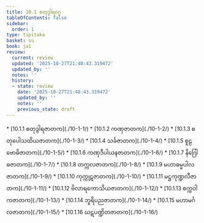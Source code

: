 ```yaml
---
title: 10.1 စတုဒွါရဝဂ္ဂ
tableOfContents: false
sidebar:
  order: 1
type: tipitaka
basket: su
book: ja1
review:
  current: review
  updated: '2025-10-27T21:48:43.319472'
  updated_by: ''
  notes: ''
  history:
  - state: review
    date: '2025-10-27T21:48:43.319472'
    updated_by: ''
    notes: ''
    previous_state: draft
---
```



<ReviewStatus review={frontmatter.review} showDetails={true} />

<HypothesisAnnotation frontmatter={frontmatter} />

<DynamicBreadcrumb />



<TableOfContents book="ja1" section="10.1">
* [10.1.1 စတုဒွါရဇာတက](./10-1-1/)
* [10.1.2 ကဏှဇာတက](./10-1-2/)
* [10.1.3 စတုပေါသထိယဇာတက](./10-1-3/)
* [10.1.4 သင်္ခဇာတက](./10-1-4/)
* [10.1.5 စူဠဗောဓိဇာတက](./10-1-5/)
* [10.1.6 ကဏှဒီပါယနဇာတက](./10-1-6/)
* [10.1.7 နိဂြေါဓဇာတက](./10-1-7/)
* [10.1.8 တက္ကလဇာတက](./10-1-8/)
* [10.1.9 မဟာဓမ္မပါလဇာတက](./10-1-9/)
* [10.1.10 ကုက္ကုဋဇာတက](./10-1-10/)
* [10.1.11 မဋ္ဌကုဏ္ဍလီဇာတက](./10-1-11/)
* [10.1.12 ဗိလာရကောသိယဇာတက](./10-1-12/)
* [10.1.13 စက္ကဝါကဇာတက](./10-1-13/)
* [10.1.14 ဘူရိပညဇာတက](./10-1-14/)
* [10.1.15 မဟာမင်္ဂလဇာတက](./10-1-15/)
* [10.1.16 ဃဋပဏ္ဍိတဇာတက](./10-1-16/)
</TableOfContents>